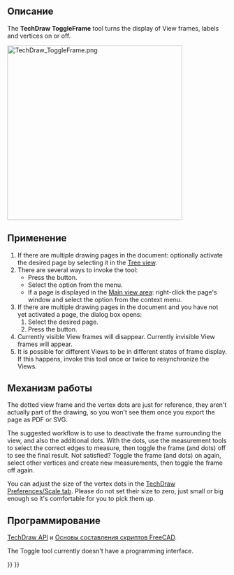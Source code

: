 <languages/>

<div class="mw-translate-fuzzy">
{{Docnav/ru
|[[TechDraw_Image/ru|Вставить растровое изображение]]
|[[TechDraw_Annotation/ru|Вставить заметку]]
|[[TechDraw_Workbench/ru|Верстак "TechDraw"]]
|IconL=TechDraw_Image.svg
|IconR=TechDraw_Annotation.svg
|IconC=Workbench_TechDraw.svg
}}
</div>

<div class="mw-translate-fuzzy">
{{GuiCommand/ru
|Name/ru=Отображение рамки вкл/выкл
|Name=TechDraw_ToggleFrame
|MenuLocation=TechDraw → Отображение рамки вкл/выкл
|Workbenches=[[TechDraw_Workbench/ru|TechDraw]]
|SeeAlso=[[TechDraw_View/ru|Вставить Вид]], [[TechDraw_ProjectionGroup/ru|Вставить Группу проекций]]
}}
</div>

<span id="Description"></span>
==Описание==

The '''TechDraw ToggleFrame''' tool turns the display of View frames, labels and vertices on or off.

[[Image:TechDraw_ToggleFrame.png|400px]]
{{Caption|View of the solid projection with frames turned on and turned off}}

<span id="Usage"></span>
==Применение==

# If there are multiple drawing pages in the document: optionally activate the desired page by selecting it in the [[Tree_view|Tree view]].
# There are several ways to invoke the tool:
#* Press the {{Button|[[Image:TechDraw_ToggleFrame.svg|16px]] [[TechDraw_ToggleFrame|Turn View Frames On/Off]]}} button.
#* Select the {{MenuCommand|TechDraw → TechDraw Views → [[Image:TechDraw_ToggleFrame.svg|16px]] Turn View Frames On/Off}} option from the menu.
#* If a page is displayed in the [[Main_view_area|Main view area]]: right-click the page's window and select the {{MenuCommand|Toggle Frames}} option from the context menu.
# If there are multiple drawing pages in the document and you have not yet activated a page, the {{MenuCommand|Page Chooser}} dialog box opens:
## Select the desired page.
## Press the {{Button|OK}} button.
# Currently visible View frames will disappear. Currently invisible View frames will appear.
# It is possible for different Views to be in different states of frame display. If this happens, invoke this tool once or twice to resynchronize the Views.

<span id="Background"></span>
==Механизм работы==


The dotted view frame and the vertex dots are just for reference, they aren't actually part of the drawing, so you won't see them once you export the page as PDF or SVG.

The suggested workflow is to use {{Button|[[Image:TechDraw_ToggleFrame.svg|16px]] [[TechDraw_ToggleFrame|Turn View Frames On/Off]]}} to deactivate the frame surrounding the view, and also the additional dots. With the dots, use the measurement tools to select the correct edges to measure, then toggle the frame (and dots) off to see the final result. Not satisfied? Toggle the frame (and dots) on again, select other vertices and create new measurements, then toggle the frame off again.

You can adjust the size of the vertex dots in the [[TechDraw_Preferences#Scale|TechDraw Preferences/Scale tab]]. Please do not set their size to zero, just small or big enough so it's comfortable for you to pick them up.

<span id="Scripting"></span>
==Программирование==

{{Emphasis|См. так же:}} [[TechDraw_API/ru|TechDraw API]] и [[FreeCAD_Scripting_Basics/ru|Основы составления скриптов FreeCAD]].

The Toggle tool currently doesn't have a programming interface.


<div class="mw-translate-fuzzy">
{{Docnav/ru
|[[TechDraw_Image/ru|Вставить растровое изображение]]
|[[TechDraw_Annotation/ru|Вставить заметку]]
|[[TechDraw_Workbench/ru|Верстак "TechDraw"]]
|IconL=TechDraw_Image.svg
|IconR=TechDraw_Annotation.svg
|IconC=Workbench_TechDraw.svg
}}
</div>

{{TechDraw_Tools_navi{{#translation:}}}}
{{Userdocnavi{{#translation:}}}}